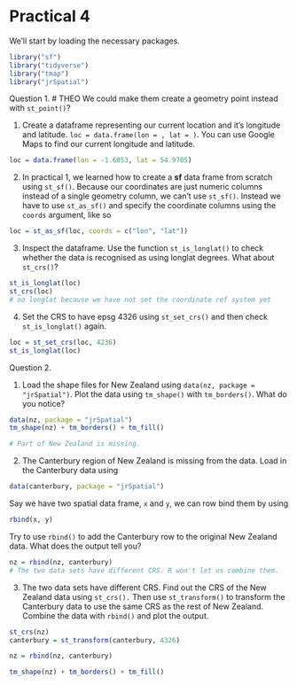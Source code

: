 # Practical 4

We'll start by loading the necessary packages.

```r
library("sf")
library("tidyverse")
library("tmap")
library("jrSpatial")
```

Question 1. # THEO We could make them create a geometry point instead with `st_point()`?

1. Create a dataframe representing our current location and it's longitude and latitude. `loc = data.frame(lon = , lat = )`. You can use Google Maps to find our current longitude and latitude.

```r
loc = data.frame(lon = -1.6053, lat = 54.9705)
```

2. In practical 1, we learned how to create a **sf** data frame from scratch using `st_sf()`. Because our coordinates are just numeric columns instead of a single geometry column, we can't use `st_sf()`. Instead we have to use `st_as_sf()` and specify the coordinate columns using the `coords` argument, like so 
```r
loc = st_as_sf(loc, coords = c("lon", "lat"))
```

3. Inspect the dataframe. Use the function `st_is_longlat()` to check whether the data is recognised as using longlat degrees. What about `st_crs()`?

```r
st_is_longlat(loc)
st_crs(loc)
# no longlat because we have not set the coordinate ref system yet
```

4. Set the CRS to have epsg 4326 using `st_set_crs()` and then check `st_is_longlat()` again. 

```r
loc = st_set_crs(loc, 4236)
st_is_longlat(loc)
```



Question 2. 

1. Load the shape files for New Zealand using `data(nz, package = "jrSpatial")`. Plot the data using `tm_shape()` with `tm_borders()`. What do you notice?

```r
data(nz, package = "jrSpatial")
tm_shape(nz) + tm_borders() + tm_fill()

# Part of New Zealand is missing. 
```

2. The Canterbury region of New Zealand is missing from the data. Load in the Canterbury data using 
```r
data(canterbury, package = "jrSpatial")
```
Say we have two spatial data frame, `x` and `y`, we can row bind them by using 
```r
rbind(x, y)
```
Try to use `rbind()` to add the Canterbury row to the original New Zealand data. What does the output tell you?

```r
nz = rbind(nz, canterbury)
# The two data sets have different CRS. R won't let us combine them.
```

3. The two data sets have different CRS. Find out the CRS of the New Zealand data using `st_crs().` Then use `st_transform()` to transform the Canterbury data to use the same CRS as the rest of New Zealand. Combine the data with `rbind()` and plot the output. 

```r
st_crs(nz)
canterbury = st_transform(canterbury, 4326)

nz = rbind(nz, canterbury)

tm_shape(nz) + tm_borders() + tm_fill()
```



